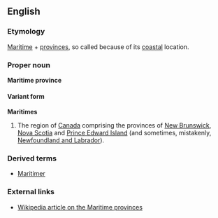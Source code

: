 ==English==
===Etymology===
[[Maritime]] + [[province]]s, so called because of its [[coastal]] location.

===Proper noun===
'''Maritime province'''

====Variant form====
'''Maritimes'''

#The region of [[Canada]] comprising the provinces of [[New Brunswick]], [[Nova Scotia]] and [[Prince Edward Island]] (and sometimes, mistakenly, [[Newfoundland and Labrador]]). 

===Derived terms===
*[[Maritimer]]

===External links===
*[[w:Maritime provinces|Wikipedia article on the Maritime provinces]]